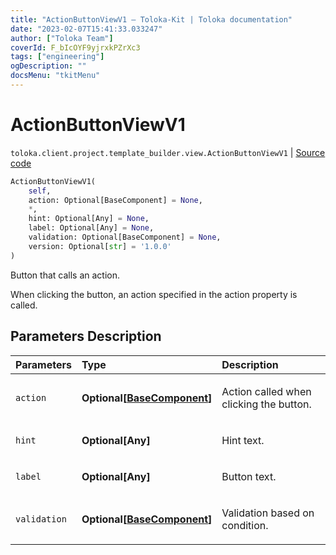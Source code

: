 ```yaml
---
title: "ActionButtonViewV1 — Toloka-Kit | Toloka documentation"
date: "2023-02-07T15:41:33.033247"
author: ["Toloka Team"]
coverId: F_bIcOYF9yjrxkPZrXc3
tags: ["engineering"]
ogDescription: ""
docsMenu: "tkitMenu"
---
```


# ActionButtonViewV1
`toloka.client.project.template_builder.view.ActionButtonViewV1` | [Source code](https://github.com/Toloka/toloka-kit/blob/v1.1.3/src/client/project/template_builder/view.py#L64)

```python
ActionButtonViewV1(
    self,
    action: Optional[BaseComponent] = None,
    *,
    hint: Optional[Any] = None,
    label: Optional[Any] = None,
    validation: Optional[BaseComponent] = None,
    version: Optional[str] = '1.0.0'
)
```

Button that calls an action.

When clicking the button, an action specified in the action property is called.

## Parameters Description

| Parameters | Type | Description |
| :----------| :----| :-----------|
`action`|**Optional\[[BaseComponent](/docs/toloka-kit/reference/toloka.client.project.template_builder.base.BaseComponent)\]**|<p>Action called when clicking the button.</p>
`hint`|**Optional\[Any\]**|<p>Hint text.</p>
`label`|**Optional\[Any\]**|<p>Button text.</p>
`validation`|**Optional\[[BaseComponent](/docs/toloka-kit/reference/toloka.client.project.template_builder.base.BaseComponent)\]**|<p>Validation based on condition.</p>
